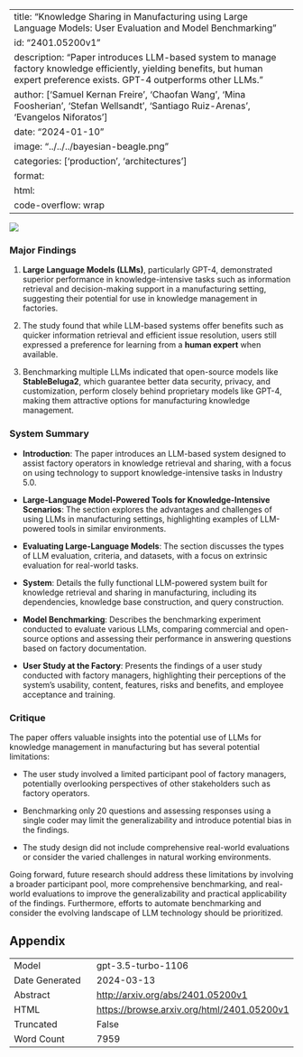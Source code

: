 
---
title: "Knowledge Sharing in Manufacturing using Large Language Models: User Evaluation and Model Benchmarking"
id: "2401.05200v1"
description: "Paper introduces LLM-based system to manage factory knowledge efficiently, yielding benefits, but human expert preference exists. GPT-4 outperforms other LLMs."
author: ['Samuel Kernan Freire', 'Chaofan Wang', 'Mina Foosherian', 'Stefan Wellsandt', 'Santiago Ruiz-Arenas', 'Evangelos Niforatos']
date: "2024-01-10"
image: "../../../bayesian-beagle.png"
categories: ['production', 'architectures']
format:
  html:
    code-overflow: wrap
---

![](../../../bayesian-beagle.png)

### Major Findings

1. **Large Language Models (LLMs)**, particularly GPT-4, demonstrated superior performance in knowledge-intensive tasks such as information retrieval and decision-making support in a manufacturing setting, suggesting their potential for use in knowledge management in factories.
   
2. The study found that while LLM-based systems offer benefits such as quicker information retrieval and efficient issue resolution, users still expressed a preference for learning from a **human expert** when available.
   
3. Benchmarking multiple LLMs indicated that open-source models like **StableBeluga2**, which guarantee better data security, privacy, and customization, perform closely behind proprietary models like GPT-4, making them attractive options for manufacturing knowledge management.

### System Summary

- **Introduction**: The paper introduces an LLM-based system designed to assist factory operators in knowledge retrieval and sharing, with a focus on using technology to support knowledge-intensive tasks in Industry 5.0.
  
- **Large-Language Model-Powered Tools for Knowledge-Intensive Scenarios**: The section explores the advantages and challenges of using LLMs in manufacturing settings, highlighting examples of LLM-powered tools in similar environments.
  
- **Evaluating Large-Language Models**: The section discusses the types of LLM evaluation, criteria, and datasets, with a focus on extrinsic evaluation for real-world tasks.

- **System**: Details the fully functional LLM-powered system built for knowledge retrieval and sharing in manufacturing, including its dependencies, knowledge base construction, and query construction.

- **Model Benchmarking**: Describes the benchmarking experiment conducted to evaluate various LLMs, comparing commercial and open-source options and assessing their performance in answering questions based on factory documentation.

- **User Study at the Factory**: Presents the findings of a user study conducted with factory managers, highlighting their perceptions of the system's usability, content, features, risks and benefits, and employee acceptance and training.

### Critique

The paper offers valuable insights into the potential use of LLMs for knowledge management in manufacturing but has several potential limitations:

- The user study involved a limited participant pool of factory managers, potentially overlooking perspectives of other stakeholders such as factory operators.
  
- Benchmarking only 20 questions and assessing responses using a single coder may limit the generalizability and introduce potential bias in the findings.
  
- The study design did not include comprehensive real-world evaluations or consider the varied challenges in natural working environments.

Going forward, future research should address these limitations by involving a broader participant pool, more comprehensive benchmarking, and real-world evaluations to improve the generalizability and practical applicability of the findings. Furthermore, efforts to automate benchmarking and consider the evolving landscape of LLM technology should be prioritized.

## Appendix

|          |          |
|----------|----------|
| Model     | gpt-3.5-turbo-1106       |
| Date Generated     | 2024-03-13       |
| Abstract | [http://arxiv.org/abs/2401.05200v1](http://arxiv.org/abs/2401.05200v1)        |
| HTML     | [https://browse.arxiv.org/html/2401.05200v1](https://browse.arxiv.org/html/2401.05200v1)       |
| Truncated       | False       |
| Word Count       | 7959       |